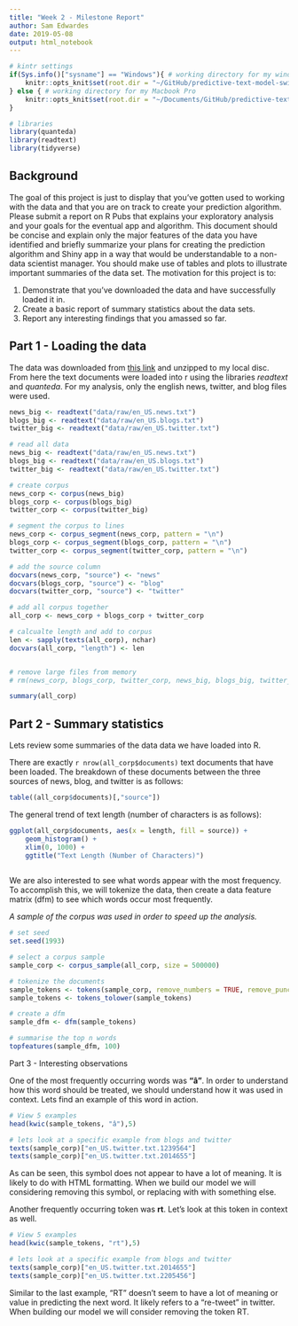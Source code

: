 ```yaml
---
title: "Week 2 - Milestone Report"
author: Sam Edwardes
date: 2019-05-08
output: html_notebook
---
```


```r
# kintr settings
if(Sys.info()["sysname"] == "Windows"){ # working directory for my windows machine
    knitr::opts_knit$set(root.dir = "~/GitHub/predictive-text-model-swift-key")
} else { # working directory for my Macbook Pro
    knitr::opts_knit$set(root.dir = "~/Documents/GitHub/predictive-text-model-swift-key")
}

# libraries
library(quanteda)
library(readtext)
library(tidyverse)
```


## Background

The goal of this project is just to display that you've gotten used to working with the data and that you are on track to create your prediction algorithm. Please submit a report on R Pubs that explains your exploratory analysis and your goals for the eventual app and algorithm. This document should be concise and explain only the major features of the data you have identified and briefly summarize your plans for creating the prediction algorithm and Shiny app in a way that would be understandable to a non-data scientist manager. You should make use of tables and plots to illustrate important summaries of the data set. The motivation for this project is to: 

1. Demonstrate that you've downloaded the data and have successfully loaded it in.
2. Create a basic report of summary statistics about the data sets.
3. Report any interesting findings that you amassed so far.

## Part 1 - Loading the data

The data was downloaded from [this link](https://d396qusza40orc.cloudfront.net/dsscapstone/dataset/Coursera-SwiftKey.zip) and unzipped to my local disc. From here the text documents were loaded into r using the libraries *readtext* and *quanteda*. For my analysis, only the english news, twitter, and blog files were used.

```r
news_big <- readtext("data/raw/en_US.news.txt")
blogs_big <- readtext("data/raw/en_US.blogs.txt")
twitter_big <- readtext("data/raw/en_US.twitter.txt")

# read all data
news_big <- readtext("data/raw/en_US.news.txt")
blogs_big <- readtext("data/raw/en_US.blogs.txt")
twitter_big <- readtext("data/raw/en_US.twitter.txt")

# create corpus
news_corp <- corpus(news_big)
blogs_corp <- corpus(blogs_big)
twitter_corp <- corpus(twitter_big)

# segment the corpus to lines
news_corp <- corpus_segment(news_corp, pattern = "\n")
blogs_corp <- corpus_segment(blogs_corp, pattern = "\n")
twitter_corp <- corpus_segment(twitter_corp, pattern = "\n")

# add the source column
docvars(news_corp, "source") <- "news"
docvars(blogs_corp, "source") <- "blog"
docvars(twitter_corp, "source") <- "twitter"

# add all corpus together
all_corp <- news_corp + blogs_corp + twitter_corp

# calcualte length and add to corpus
len <- sapply(texts(all_corp), nchar)
docvars(all_corp, "length") <- len


# remove large files from memory
# rm(news_corp, blogs_corp, twitter_corp, news_big, blogs_big, twitter_big)
```


```r
summary(all_corp)
```


## Part 2 - Summary statistics

Lets review some summaries of the data data we have loaded into R. 

There are exactly `r nrow(all_corp$documents)` text documents that have been loaded. The breakdown of these documents between the three sources of news, blog, and twitter is as follows: 

```r
table((all_corp$documents)[,"source"])
```

The general trend of text length (number of characters is as follows):

```r
ggplot(all_corp$documents, aes(x = length, fill = source)) + 
    geom_histogram() + 
    xlim(0, 1000) + 
    ggtitle("Text Length (Number of Characters)")
    
```

We are also interested to see what words appear with the most frequency. To accomplish this, we will tokenize the data, then create a data feature matrix (dfm) to see which words occur most frequently.

*A sample of the corpus was used in order to speed up the analysis.*

```r
# set seed
set.seed(1993)

# select a corpus sample
sample_corp <- corpus_sample(all_corp, size = 500000)

# tokenize the documents
sample_tokens <- tokens(sample_corp, remove_numbers = TRUE, remove_punct = TRUE)
sample_tokens <- tokens_tolower(sample_tokens)

# create a dfm
sample_dfm <- dfm(sample_tokens)

# summarise the top n words
topfeatures(sample_dfm, 100)
```

Part 3 - Interesting observations

One of the most frequently occurring words was **"â"**. In order to understand how this word should be treated, we should understand how it was used in context. Lets find an example of this word in action.

```r
# View 5 examples
head(kwic(sample_tokens, "â"),5)

# lets look at a specific example from blogs and twitter
texts(sample_corp)["en_US.twitter.txt.1239564"]
texts(sample_corp)["en_US.twitter.txt.2014655"]
```

As can be seen, this symbol does not appear to have a lot of meaning. It is likely to do with HTML formatting. When we build our model we will considering removing this symbol, or replacing with with something else.

Another frequently occurring token was **rt**. Let's look at this token in context as well.

```r
# View 5 examples
head(kwic(sample_tokens, "rt"),5)

# lets look at a specific example from blogs and twitter
texts(sample_corp)["en_US.twitter.txt.2014655"]
texts(sample_corp)["en_US.twitter.txt.2205456"]
```

Similar to the last example, "RT" doesn't seem to have a lot of meaning or value in predicting the next word. It likely refers to a "re-tweet" in twitter. When building our model we will consider removing the token RT.
